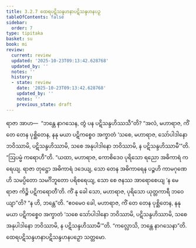```yaml
---
title: 3.2.7 ထေရပဋိသန္ဒဟနာပဋိသန္ဒဟနပဉှ
tableOfContents: false
sidebar:
  order: 7
type: tipitaka
basket: su
book: mi
review:
  current: review
  updated: '2025-10-23T09:13:42.628768'
  updated_by: ''
  notes: ''
  history:
  - state: review
    date: '2025-10-23T09:13:42.628768'
    updated_by: ''
    notes: ''
    previous_state: draft
---
```



<ReviewStatus review={frontmatter.review} showDetails={true} />

<HypothesisAnnotation frontmatter={frontmatter} />

<DynamicBreadcrumb />

<Division number="46" book="mi" e="ch" v="28">

<Paragraph number="215" book="mi">
ရာဇာ အာဟ—  “ဘန္တေ နာဂသေန, တွံ ပန ပဋိသန္ဒဟိဿသီ”တိ? “အလံ, မဟာရာဇ, ကိံ တေ တေန ပုစ္ဆိတေန, နနု မယာ ပဋိကစ္စေဝ အက္ခာတံ ‘သစေ, မဟာရာဇ, သော်ပါဒါနော ဘဝိဿာမိ, ပဋိသန္ဒဟိဿာမိ, သစေ အနုပါဒါနော ဘဝိဿာမိ, န ပဋိသန္ဒဟိဿာမီ’”တိ.
</Paragraph>

<Paragraph number="216" book="mi">
“ဩပမ္မံ ကရောဟီ”တိ. “ယထာ, မဟာရာဇ, ကောစိဒေဝ ပုရိသော ရညော အဓိကာရံ ကရေယျ. ရာဇာ တုဋ္ဌော အဓိကာရံ ဒဒေယျ, သော တေန အဓိကာရေန ပဉ္စဟိ ကာမဂုဏေဟိ သမပ္ပိတော သမင်္ဂိဘူတော ပရိစရေယျ, သော စေ ဇနဿ အာရောစေယျ ‘န မေ ရာဇာ ကိဉ္စိ ပဋိကရောတီ’တိ. ကိံ နု ခေါ သော, မဟာရာဇ, ပုရိသော ယုတ္တကာရီ ဘဝေယျာ”တိ? “န ဟိ, ဘန္တေ”တိ. “ဧဝမေဝ ခေါ, မဟာရာဇ, ကိံ တေ တေန ပုစ္ဆိတေန, နနု မယာ ပဋိကစ္စေဝ အက္ခာတံ ‘သစေ သော်ပါဒါနော ဘဝိဿာမိ, ပဋိသန္ဒဟိဿာမိ, သစေ အနုပါဒါနော ဘဝိဿာမိ, န ပဋိသန္ဒဟိဿာမီ’”တိ.
</Paragraph>

<Paragraph number="217" book="mi">
“ကလ္လောသိ, ဘန္တေ နာဂသေနာ”တိ.

</Paragraph>
</Division>

<Paragraph number="218" type="center" book="mi">
ထေရပဋိသန္ဒဟနာပဋိသန္ဒဟနပဉှော သတ္တမော.
</Paragraph>